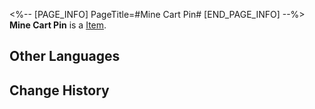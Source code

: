 <%-- [PAGE_INFO]
PageTitle=#Mine Cart Pin#
[END_PAGE_INFO] --%>
{{Item Infobox
|title       = Mine Cart Pin
|id          = 140033
|image       = Item Mine Cart Pin.png
|type        = 
|invCategory = Missions
|rarity      = 3
|effect      = 
|description = A part used to connect the body and chassis of a mine cart.
}}
{{Description|1=''"It is this small part that supports the entire structural integrity of the mine cart."''}}
'''Mine Cart Pin''' is a [[Item]].

==Other Languages==
{{Other Languages
|en   = Mine Cart Pin
|zhs  = 矿车销子
|zht  = 礦車栓
|ja   = 鉱車のプラグ
|ko   = 광차 고정핀
|es   = Perno de carro minero
|fr   = Broche de chariot de mine
|ru   = Штифт вагонетки
|th   = หมุดรถขนแร่
|vi   = Then Cài Xe Khoáng
|de   = Minenwagen-Stift
|id   = Pasak Kereta Tambang
|pt   = Pino de Carrinho de Mineração
}}

==Change History==
{{Change History|2.0}}